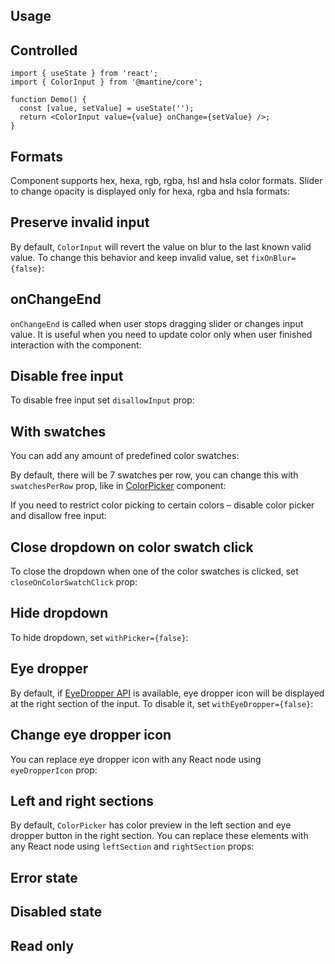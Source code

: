 

## Usage

<InputFeatures component="ColorInput" element="input" />

<Demo data={ColorInputDemos.usage} />

## Controlled

```tsx
import { useState } from 'react';
import { ColorInput } from '@mantine/core';

function Demo() {
  const [value, setValue] = useState('');
  return <ColorInput value={value} onChange={setValue} />;
}
```

## Formats

Component supports hex, hexa, rgb, rgba, hsl and hsla color formats.
Slider to change opacity is displayed only for hexa, rgba and hsla formats:

<Demo data={ColorInputDemos.formatsConfigurator} />

## Preserve invalid input

By default, `ColorInput` will revert the value on blur to the last known valid value.
To change this behavior and keep invalid value, set `fixOnBlur={false}`:

<Demo data={ColorInputDemos.fixOnBlur} />

## onChangeEnd

`onChangeEnd` is called when user stops dragging slider or changes input value.
It is useful when you need to update color only when user finished interaction with the component:

<Demo data={ColorInputDemos.onChangeEnd} />

## Disable free input

To disable free input set `disallowInput` prop:

<Demo data={ColorInputDemos.disallowInput} />

## With swatches

You can add any amount of predefined color swatches:

<Demo data={ColorInputDemos.swatches} />

By default, there will be 7 swatches per row, you can change this with `swatchesPerRow` prop,
like in [ColorPicker](/core/color-picker/) component:

<Demo data={ColorPickerDemos.swatchesConfigurator} />

If you need to restrict color picking to certain colors – disable color picker and disallow free input:

<Demo data={ColorInputDemos.swatchesOnly} />

## Close dropdown on color swatch click

To close the dropdown when one of the color swatches is clicked, set `closeOnColorSwatchClick` prop:

<Demo data={ColorInputDemos.closeOnColorSwatchClick} />

## Hide dropdown

To hide dropdown, set `withPicker={false}`:

<Demo data={ColorInputDemos.withPicker} />

## Eye dropper

By default, if [EyeDropper API](https://developer.mozilla.org/en-US/docs/Web/API/EyeDropper_API)
is available, eye dropper icon will be displayed at the right section of the input.
To disable it, set `withEyeDropper={false}`:

<Demo data={ColorInputDemos.noEyeDropper} />

## Change eye dropper icon

You can replace eye dropper icon with any React node using `eyeDropperIcon` prop:

<Demo data={ColorInputDemos.eyeDropperIcon} />

## Left and right sections

By default, `ColorPicker` has color preview in the left section and eye dropper button
in the right section. You can replace these elements with any React node using `leftSection`
and `rightSection` props:

<Demo data={ColorInputDemos.sections} />

## Error state

<Demo data={ColorInputDemos.error} />

## Disabled state

<Demo data={ColorInputDemos.disabled} />

## Read only

<Demo data={ColorInputDemos.readOnly} />

<StylesApiSelectors component="ColorInput" />

<Demo data={ColorInputDemos.stylesApi} />

<GetElementRef component="ColorInput" refType="input" />

<InputAccessibility component="ColorInput" />
